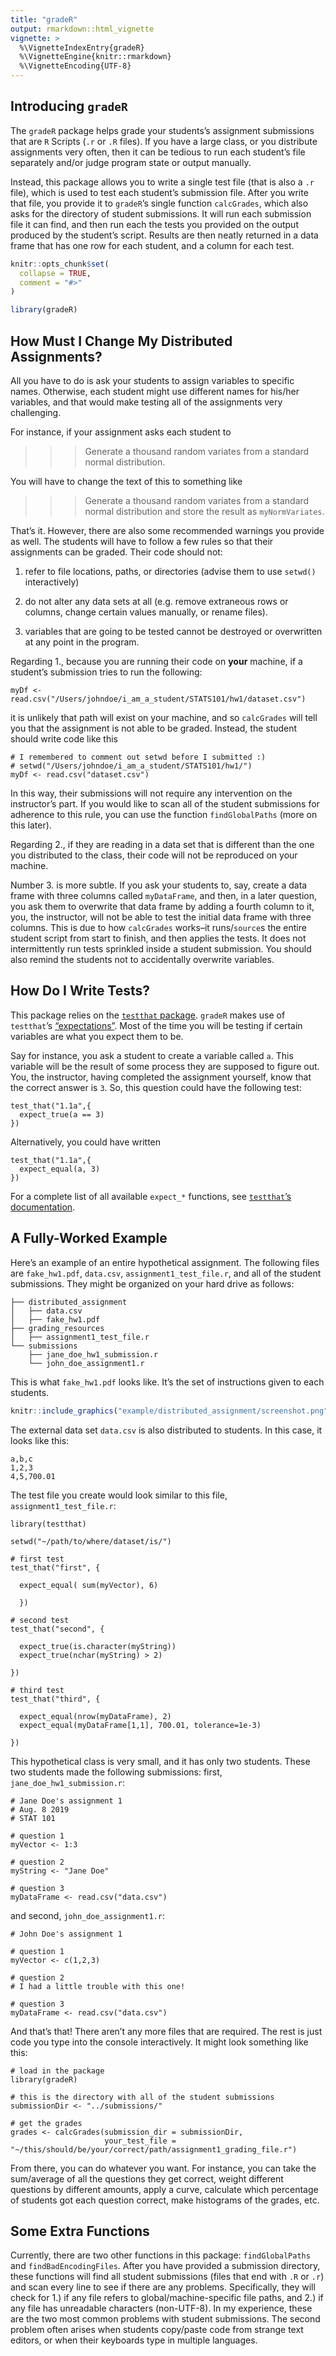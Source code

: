 ```yaml
---
title: "gradeR"
output: rmarkdown::html_vignette
vignette: >
  %\VignetteIndexEntry{gradeR}
  %\VignetteEngine{knitr::rmarkdown}
  %\VignetteEncoding{UTF-8}
---
```


## Introducing `gradeR` 

The `gradeR` package helps grade your students's assignment submissions that are `R` Scripts (`.r` or `.R` files). If you have a large class, or you distribute assignments very often, then it can be tedious to run each student's file separately and/or judge program state or output manually. 

Instead, this package allows you to write a single test file (that is also a `.r` file), which is used to test each student's submission file. After you write that file, you provide it to `gradeR`'s single function `calcGrades`, which also asks for the directory of student submissions. It will run each submission file it can find, and then run each the tests you provided on the output produced by the student's script. Results are then neatly returned in a data frame that has one row for each student, and a column for each test.

```r
knitr::opts_chunk$set(
  collapse = TRUE,
  comment = "#>"
)
```

```r
library(gradeR)
```


## How Must I Change My Distributed Assignments?

All you have to do is ask your students to assign variables to specific names. Otherwise, each student might use different names for his/her variables, and that would make testing all of the assignments very challenging. 

For instance, if your assignment asks each student to

>>> Generate a thousand random variates from a standard normal distribution.

You will have to change the text of this to something like 

>>> Generate a thousand random variates from a standard normal distribution and store the result as `myNormVariates`.

That's it. However, there are also some recommended warnings you provide as well. The students will have to follow a few rules so that their assignments can be graded. Their code should not:

1. refer to file locations, paths, or directories (advise them to use `setwd()` interactively)

2. do not alter any data sets at all (e.g. remove extraneous rows or columns, change certain values manually, or rename files).

3. variables that are going to be tested cannot be destroyed or overwritten at any point in the program. 

Regarding 1., because you are running their code on **your** machine, if a student's submission tries to run the following:

```
myDf <- read.csv("/Users/johndoe/i_am_a_student/STATS101/hw1/dataset.csv")
```

it is unlikely that path will exist on your machine, and so `calcGrades` will tell you that the assignment is not able to be graded. Instead, the student should write code like this

```
# I remembered to comment out setwd before I submitted :)
# setwd("/Users/johndoe/i_am_a_student/STATS101/hw1/") 
myDf <- read.csv("dataset.csv")
```

In this way, their submissions will not require any intervention on the instructor's part. If you would like to scan all of the student submissions for adherence to this rule, you can use the function `findGlobalPaths` (more on this later).

Regarding 2., if they are reading in a data set that is different than the one you distributed to the class, their code will not be reproduced on your machine. 

Number 3. is more subtle. If you ask your students to, say, create a data frame with three columns called `myDataFrame`, and then, in a later question, you ask them to overwrite that data frame by adding a fourth column to it, you, the instructor, will not be able to test the initial data frame with three columns. This is due to how `calcGrades` works--it runs/`source`s the entire student script from start to finish, and then applies the tests. It does not intermittently run tests sprinkled inside a student submission. You should also remind the students not to accidentally overwrite variables.

## How Do I Write Tests?

This package relies on the [`testthat` package](https://testthat.r-lib.org/). `gradeR` makes use of `testthat`'s  ["expectations"](https://testthat.r-lib.org/reference/index.html). Most of the time you will be testing if certain variables are what you expect them to be. 

Say for instance, you ask a student to create a variable called `a`. This variable will be the result of some process they are supposed to figure out. You, the instructor, having completed the assignment yourself, know that the correct answer is `3`. So, this question could have the following test:

```
test_that("1.1a",{
  expect_true(a == 3)
})
```

Alternatively, you could have written 

```
test_that("1.1a",{
  expect_equal(a, 3)
})
```

For a complete list of all available `expect_*` functions, see [`testthat`'s documentation](https://testthat.r-lib.org/reference/index.html).


## A Fully-Worked Example

Here's an example of an entire hypothetical assignment. The following files are `fake_hw1.pdf`, `data.csv`, `assignment1_test_file.r`, and all of the student submissions. They might be organized on your hard drive as follows:

```
├── distributed_assignment
│   ├── data.csv
│   ├── fake_hw1.pdf
├── grading_resources
│   ├── assignment1_test_file.r
└── submissions
    ├── jane_doe_hw1_submission.r
    └── john_doe_assignment1.r
```

This is what `fake_hw1.pdf` looks like. It's the set of instructions given to each students.

```r
knitr::include_graphics("example/distributed_assignment/screenshot.png")
```

The external data set `data.csv` is also distributed to students. In this case, it looks like this:
```
a,b,c
1,2,3
4,5,700.01
```

The test file you create would look similar to this file, `assignment1_test_file.r`:

```
library(testthat)

setwd("~/path/to/where/dataset/is/")

# first test
test_that("first", {
  
  expect_equal( sum(myVector), 6) 

  })

# second test
test_that("second", {

  expect_true(is.character(myString))
  expect_true(nchar(myString) > 2)

})

# third test
test_that("third", {

  expect_equal(nrow(myDataFrame), 2)
  expect_equal(myDataFrame[1,1], 700.01, tolerance=1e-3)

})
```

This hypothetical class is very small, and it has only two students. These two students made the following submissions: first, `jane_doe_hw1_submission.r`:

```
# Jane Doe's assignment 1
# Aug. 8 2019
# STAT 101

# question 1
myVector <- 1:3

# question 2
myString <- "Jane Doe"

# question 3
myDataFrame <- read.csv("data.csv")
```
and second, `john_doe_assignment1.r`:

```
# John Doe's assignment 1

# question 1
myVector <- c(1,2,3)

# question 2
# I had a little trouble with this one!

# question 3
myDataFrame <- read.csv("data.csv")
```

And that's that! There aren't any more files that are required. The rest is just code you type into the console interactively. It might look something like this: 

```
# load in the package
library(gradeR)

# this is the directory with all of the student submissions
submissionDir <- "../submissions/"

# get the grades
grades <- calcGrades(submission_dir = submissionDir, 
                     your_test_file = "~/this/should/be/your/correct/path/assignment1_grading_file.r")
```

From there, you can do whatever you want. For instance, you can take the sum/average of all the questions they get correct, weight different questions by different amounts, apply a curve, calculate which percentage of students got each question correct, make histograms of the grades, etc. 


## Some Extra Functions

Currently, there are two other functions in this package: `findGlobalPaths` and `findBadEncodingFiles`. After you have provided a submission directory, these functions will find all student submissions (files that end with `.R` or `.r`) and scan every line to see if there are any problems. Specifically, they will check for 1.) if any file refers to global/machine-specific file paths, and 2.) if any file has unreadable characters (non-UTF-8). In my experience, these are the two most common problems with student submissions. The second problem often arises when students copy/paste code from strange text editors, or when their keyboards type in multiple languages.